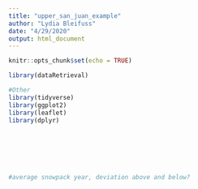 ```yaml
---
title: "upper_san_juan_example"
author: "Lydia Bleifuss"
date: "4/29/2020"
output: html_document
---
```


```r
knitr::opts_chunk$set(echo = TRUE)
```

```r
library(dataRetrieval)

#Other 
library(tidyverse)
library(ggplot2)
library(leaflet)
library(dplyr)
```

```r

```

```r

```

```r

```

```r

```

```r

```

```r

```

```r
#average snowpack year, deviation above and below? 

```

```r

```

```r

```

